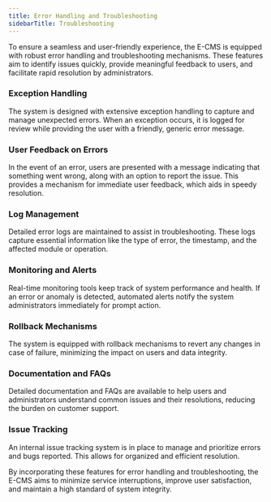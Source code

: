 ```yaml
---
title: Error Handling and Troubleshooting
sidebarTitle: Troubleshooting
---
```

To ensure a seamless and user-friendly experience, the E-CMS is equipped with robust error handling and troubleshooting mechanisms. These features aim to identify issues quickly, provide meaningful feedback to users, and facilitate rapid resolution by administrators.

### Exception Handling

The system is designed with extensive exception handling to capture and manage unexpected errors. When an exception occurs, it is logged for review while providing the user with a friendly, generic error message.

### User Feedback on Errors

In the event of an error, users are presented with a message indicating that something went wrong, along with an option to report the issue. This provides a mechanism for immediate user feedback, which aids in speedy resolution.

### Log Management

Detailed error logs are maintained to assist in troubleshooting. These logs capture essential information like the type of error, the timestamp, and the affected module or operation.

### Monitoring and Alerts

Real-time monitoring tools keep track of system performance and health. If an error or anomaly is detected, automated alerts notify the system administrators immediately for prompt action.

### Rollback Mechanisms

The system is equipped with rollback mechanisms to revert any changes in case of failure, minimizing the impact on users and data integrity.

### Documentation and FAQs

Detailed documentation and FAQs are available to help users and administrators understand common issues and their resolutions, reducing the burden on customer support.

### Issue Tracking

An internal issue tracking system is in place to manage and prioritize errors and bugs reported. This allows for organized and efficient resolution.

By incorporating these features for error handling and troubleshooting, the E-CMS aims to minimize service interruptions, improve user satisfaction, and maintain a high standard of system integrity.